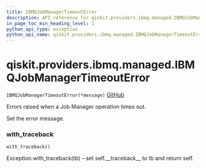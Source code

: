 ```yaml
---
title: IBMQJobManagerTimeoutError
description: API reference for qiskit.providers.ibmq.managed.IBMQJobManagerTimeoutError
in_page_toc_min_heading_level: 1
python_api_type: exception
python_api_name: qiskit.providers.ibmq.managed.IBMQJobManagerTimeoutError
---
```


# qiskit.providers.ibmq.managed.IBMQJobManagerTimeoutError

<span id="qiskit.providers.ibmq.managed.IBMQJobManagerTimeoutError" />

`IBMQJobManagerTimeoutError(*message)` [GitHub](https://github.com/qiskit/qiskit-ibmq-provider/tree/stable/0.15/qiskit/providers/ibmq/managed/exceptions.py "view source code")

Errors raised when a Job Manager operation times out.

Set the error message.

### with\_traceback

<span id="qiskit.providers.ibmq.managed.IBMQJobManagerTimeoutError.with_traceback" />

`with_traceback()`

Exception.with\_traceback(tb) – set self.\_\_traceback\_\_ to tb and return self.


